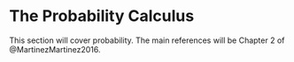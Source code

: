 # __The Probability Calculus__ 


This section will cover probability. The main references will be Chapter 2 of @MartinezMartinez2016.


